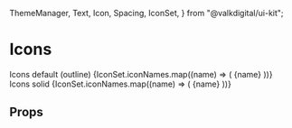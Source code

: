   ThemeManager,
  Text,
  Icon,
  Spacing,
  IconSet,
} from "@valkdigital/ui-kit";

<Meta title="Icons" />

# Icons

<Preview>
  <Story
    name="Icons"
    parameters={{
      design: {
        type: "figma",
        url:
          "https://www.figma.com/file/KVbqwH1I4lStgUwTK4Wr8z/App-Design-System?node-id=1304%3A6046",
      },
    }}
  >
    <View
      style={{
        flexDirection: "column",
        flexWrap: "wrap",
        overflow: "hidden",
        paddingHorizontal: Spacing.sp1,
        paddingTop: Spacing.sp1,
      }}
    >
      <Text type="h2">Icons default (outline)</Text>
      <View
        style={{
          alignItems: "flex-start",
          display: "flex",
          flexDirection: "row",
          flexWrap: "wrap",
          maxWidth: 1400,
        }}
      >
        {IconSet.iconNames.map((name) => (
          <View
            style={{
              borderWidth: 1,
              borderColor: "black",
              borderStyle: "solid",
              display: "flex",
              margin: Spacing.sp1,
              flexDirection: "column",
              padding: Spacing.sp1,
            }}
            key={`${name}-wrapper`}
          >
            <Text type="h4">{name}</Text>
            <Icon
              name={name}
              key={`${name}-${IconSet.iconSizes.small}`}
              size={IconSet.iconSizes.small}
              color="black"
            />
            <Icon
              name={name}
              key={`${name}-${IconSet.iconSizes.medium}`}
              size={IconSet.iconSizes.medium}
              color="black"
            />
            <Icon
              name={name}
              key={`${name}-${IconSet.iconSizes.large}`}
              size={IconSet.iconSizes.large}
              color="black"
            />
            <Icon
              name={name}
              key={`${name}-${IconSet.iconSizes.xlarge}`}
              size={IconSet.iconSizes.xlarge}
              color="black"
            />
          </View>
        ))}
      </View>
      <Text type="h2">Icons solid</Text>
      <View
        style={{
          alignItems: "flex-start",
          display: "flex",
          flexDirection: "row",
          flexWrap: "wrap",
          maxWidth: 1400,
        }}
      >
        {IconSet.iconNames.map((name) => (
          <View
            style={{
              borderWidth: 1,
              borderColor: "black",
              borderStyle: "solid",
              display: "flex",
              margin: Spacing.sp1,
              flexDirection: "column",
              padding: Spacing.sp1,
            }}
            key={`${name}-wrapper`}
          >
            <Text type="h4">{name}</Text>
            <Icon
              name={name}
              key={`${name}-${IconSet.iconSizes.small}`}
              size={IconSet.iconSizes.small}
              color="black"
              solid={true}
            />
            <Icon
              name={name}
              key={`${name}-${IconSet.iconSizes.medium}`}
              size={IconSet.iconSizes.medium}
              color="black"
              solid={true}
            />
            <Icon
              name={name}
              key={`${name}-${IconSet.iconSizes.large}`}
              size={IconSet.iconSizes.large}
              color="black"
              solid={true}
            />
            <Icon
              name={name}
              key={`${name}-${IconSet.iconSizes.xlarge}`}
              size={IconSet.iconSizes.xlarge}
              color="black"
              solid={true}
            />
          </View>
        ))}
      </View>
    </View>
  </Story>
</Preview>

## Props

<Props of={Icon} />
